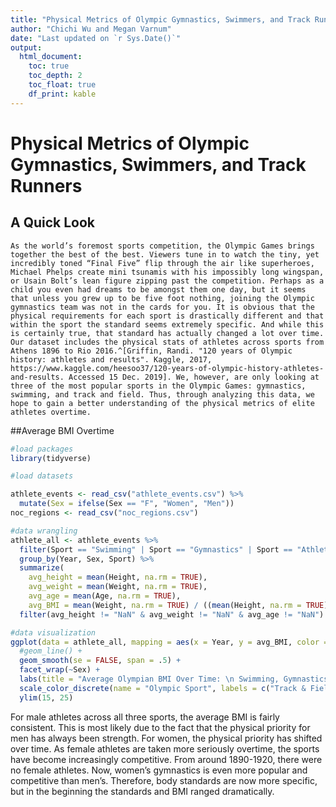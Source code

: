 ```yaml
---
title: "Physical Metrics of Olympic Gymnastics, Swimmers, and Track Runners"
author: "Chichi Wu and Megan Varnum"
date: "Last updated on `r Sys.Date()`"
output:
  html_document:
    toc: true
    toc_depth: 2
    toc_float: true
    df_print: kable
---
```


<!--
Comments in HTML are like this! 
-->

# Physical Metrics of Olympic Gymnastics, Swimmers, and Track Runners

## A Quick Look

	As the world’s foremost sports competition, the Olympic Games brings together the best of the best. Viewers tune in to watch the tiny, yet incredibly toned “Final Five” flip through the air like superheroes, Michael Phelps create mini tsunamis with his impossibly long wingspan, or Usain Bolt’s lean figure zipping past the competition. Perhaps as a child you even had dreams to be amongst them one day, but it seems that unless you grew up to be five foot nothing, joining the Olympic gymnastics team was not in the cards for you. It is obvious that the physical requirements for each sport is drastically different and that within the sport the standard seems extremely specific. And while this is certainly true, that standard has actually changed a lot over time. Our dataset includes the physical stats of athletes across sports from Athens 1896 to Rio 2016.^[Griffin, Randi. "120 years of Olympic history: athletes and results". Kaggle, 2017,  https://www.kaggle.com/heesoo37/120-years-of-olympic-history-athletes-and-results. Accessed 15 Dec. 2019]. We, however, are only looking at three of the most popular sports in the Olympic Games: gymnastics, swimming, and track and field. Thus, through analyzing this data, we hope to gain a better understanding of the physical metrics of elite athletes overtime. 


##Average BMI Overtime

```r
#load packages
library(tidyverse)

#load datasets

athlete_events <- read_csv("athlete_events.csv") %>% 
  mutate(Sex = ifelse(Sex == "F", "Women", "Men"))
noc_regions <- read_csv("noc_regions.csv")

#data wrangling
athlete_all <- athlete_events %>% 
  filter(Sport == "Swimming" | Sport == "Gymnastics" | Sport == "Athletics") %>% 
  group_by(Year, Sex, Sport) %>% 
  summarize(
    avg_height = mean(Height, na.rm = TRUE),
    avg_weight = mean(Weight, na.rm = TRUE),
    avg_age = mean(Age, na.rm = TRUE), 
    avg_BMI = mean(Weight, na.rm = TRUE) / ((mean(Height, na.rm = TRUE) / 100)*(mean(Height, na.rm = TRUE) / 100)))%>% 
  filter(avg_height != "NaN" & avg_weight != "NaN" & avg_age != "NaN")

#data visualization
ggplot(data = athlete_all, mapping = aes(x = Year, y = avg_BMI, color = Sport)) +
  #geom_line() +
  geom_smooth(se = FALSE, span = .5) +
  facet_wrap(~Sex) +
  labs(title = "Average Olympian BMI Over Time: \n Swimming, Gymnastics, Track & Field", y = "Average BMI") +
  scale_color_discrete(name = "Olympic Sport", labels = c("Track & Field", "Gymnastics", "Swimming")) +
  ylim(15, 25)

```
For male athletes across all three sports, the average BMI is fairly consistent. This is most likely due to the fact that the physical priority for men has always been strength. For women, the physical priority has shifted over time. As female athletes are taken more seriously overtime, the sports have become increasingly competitive. From around 1890-1920, there were no female athletes. Now, women’s gymnastics is even more popular and competitive than men’s. Therefore, body standards are now more specific, but in the beginning the standards and BMI ranged dramatically. 



